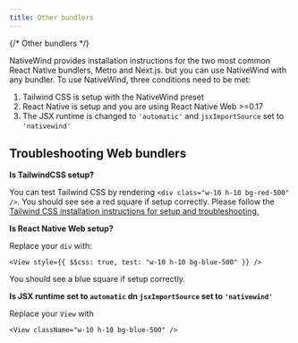 ```yaml
---
title: Other bundlers
---
```

{/* Other bundlers */}

NativeWind provides installation instructions for the two most common React Native bundlers, Metro and Next.js. but you can use NativeWind with any bundler. To use NativeWind, three conditions need to be met:

1. Tailwind CSS is setup with the NativeWind preset
1. React Native is setup and you are using React Native Web >=0.17
1. The JSX runtime is changed to `'automatic'` and `jsxImportSource` set to `'nativewind'`

## Troubleshooting Web bundlers

**Is TailwindCSS setup?**

You can test Tailwind CSS by rendering `<div class="w-10 h-10 bg-red-500" />`. You should see see a red square if setup correctly. Please follow the [Tailwind CSS installation instructions for setup and troubleshooting.](https://v3.tailwindcss.com/docs/installation)

**Is React Native Web setup?**

Replace your `div` with:

```tsx
<View style={{ $$css: true, test: "w-10 h-10 bg-blue-500" }} />
```

You should see a blue square if setup correctly.

**Is JSX runtime set to `automatic` dn `jsxImportSource` set to `'nativewind'`**

Replace your `View` with

```tsx
<View className="w-10 h-10 bg-blue-500" />
```